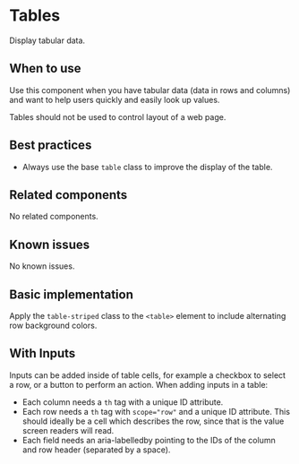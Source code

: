 
<Meta of={stories} />

# Tables

Display tabular data.

## When to use

Use this component when you have tabular data (data in rows and columns) and want to 
help users quickly and easily look up values.

Tables should not be used to control layout of a web page.

## Best practices

- Always use the base `table` class to improve the display of the table.

## Related components

No related components.

## Known issues

No known issues.

## Basic implementation
Apply the `table-striped` class to the `<table>` element to include alternating row background colors.

<Story of={stories.basic} />

## With Inputs

Inputs can be added inside of table cells, for example a checkbox to select a row, or a button to 
perform an action. When adding inputs in a table:
  - Each column needs a `th` tag with a unique ID attribute.
  - Each row needs a `th` tag with `scope="row"` and a unique ID attribute. This should ideally be a cell
    which describes the row, since that is the value screen readers will read.
  - Each field needs an aria-labelledby pointing to the IDs of the column and row header (separated by a space).

<Story of={stories.withInputs} />